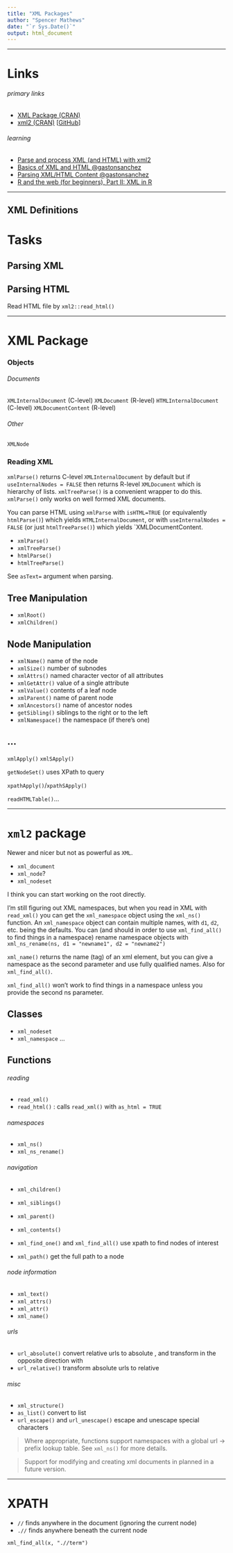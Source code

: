 ```yaml
---
title: "XML Packages"
author: "Spencer Mathews"
date: "`r Sys.Date()`"
output: html_document
---
```


---

# Links

###### primary links

- [XML Package (CRAN)](http://cran.r-project.org/package=XML)
- [xml2 (CRAN)](http://cran.r-project.org/package=xml2) [[GitHub](https://github.com/hadley/xml2)]

###### learning

- [Parse and process XML (and HTML) with xml2](http://blog.rstudio.org/2015/04/21/xml2/)
- [Basics of XML and HTML \@gastonsanchez](http://gastonsanchez.com/work/webdata/getting_web_data_r3_basics_xml_html.pdf)
- [Parsing XML/HTML Content \@gastonsanchez](http://gastonsanchez.com/work/webdata/getting_web_data_r4_parsing_xml_html.pdf)
- [R and the web (for beginners), Part II: XML in R](http://giventhedata.blogspot.com/2012/06/r-and-web-for-beginners-part-ii-xml-in.html)


---

XML Definitions
---------------


# Tasks

## Parsing XML

## Parsing HTML

Read HTML file by `xml2::read_html()`

---

# XML Package

### Objects

###### Documents

`XMLInternalDocument` (C-level)
`XMLDocument` (R-level)
`HTMLInternalDocument` (C-level)
`XMLDocumentContent` (R-level)

###### Other

`XMLNode`


### Reading XML

`xmlParse()` returns C-level `XMLInternalDocument` by default but if `useInternalNodes = FALSE` then returns R-level `XMLDocument` which is hierarchy of lists.  `xmlTreeParse()` is a convenient wrapper to do this.  `xmlParse()` only works on well formed XML documents.

You can parse HTML using `xmlParse` with `isHTML=TRUE` (or equivalently `htmlParse()`) which yields `HTMLInternalDocument`, or with `useInternalNodes = FALSE` (or just `htmlTreeParse()`) which yields `XMLDocumentContent.

- `xmlParse()`
- `xmlTreeParse()`
- `htmlParse()`
- `htmlTreeParse()`


See `asText=` argument when parsing.

## Tree Manipulation

- `xmlRoot()`
- `xmlChildren()`


## Node Manipulation

- `xmlName()` name of the node
- `xmlSize()` number of subnodes
- `xmlAttrs()` named character vector of all attributes
- `xmlGetAttr()` value of a single attribute
- `xmlValue()` contents of a leaf node
- `xmlParent()` name of parent node
- `xmlAncestors()` name of ancestor nodes
- `getSibling()` siblings to the right or to the left
- `xmlNamespace()` the namespace (if there’s one)


## ...

`xmlApply()`
`xmlSApply()`

`getNodeSet()` uses XPath to query 

`xpathApply()`/`xpathSApply()`


`readHTMLTable()`...



---

# `xml2` package

Newer and nicer but not as powerful as `XML`.

- `xml_document`
- `xml_node`?
- `xml_nodeset`


I think you can start working on the root directly.


I'm still figuring out XML namespaces, but when you read in XML with `read_xml()` you can get the `xml_namespace` object using the `xml_ns()` function. An `xml_namespace` object can contain multiple names, with `d1`, `d2`, etc. being the defaults.  You can (and should in order to use `xml_find_all()` to find things in a namespace) rename namespace objects with `xml_ns_rename(ns, d1 = "newname1", d2 = "newname2")`

`xml_name()` returns the name (tag) of an xml element, but you can give a namespace as the second parameter and use fully qualified names.  Also for `xml_find_all()`.

`xml_find_all()` won't work to find things in a namespace unless you provide the second ns parameter.


## Classes

- `xml_nodeset`
- `xml_namespace`
...

## Functions

###### reading
- `read_xml()`
- `read_html()` : calls `read_xml()` with `as_html = TRUE`

###### namespaces
- `xml_ns()`
- `xml_ns_rename()`

###### navigation
- `xml_children()` 
- `xml_siblings()`
- `xml_parent()`
- `xml_contents()`

- `xml_find_one()` and `xml_find_all()` use xpath to find nodes of interest
- `xml_path()` get the full path to a node

###### node information
- `xml_text()`
- `xml_attrs()`
- `xml_attr()`
- `xml_name()`

###### urls
- `url_absolute()` convert relative urls to absolute
, and transform in the opposite direction with 
- `url_relative()` transform absolute urls to relative

###### misc
- `xml_structure()`
- `as_list()` convert to list
- `url_escape()` and `url_unescape()` escape and unescape special characters

> Where appropriate, functions support namespaces with a global url -> prefix lookup table. See `xml_ns()` for more details.

> Support for modifying and creating xml documents in planned in a future version.


---

# XPATH

- `//`  finds anywhere in the document (ignoring the current node)
- `.//` finds anywhere beneath the current node

`xml_find_all(x, ".//term")`
